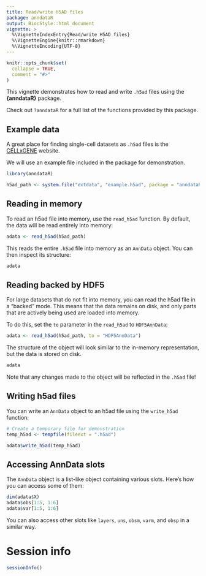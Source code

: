 ```yaml
---
title: Read/write H5AD files
package: anndataR
output: BiocStyle::html_document
vignette: >
  %\VignetteIndexEntry{Read/write H5AD files}
  %\VignetteEngine{knitr::rmarkdown}
  %\VignetteEncoding{UTF-8}
---
```


```r
knitr::opts_chunk$set(
  collapse = TRUE,
  comment = "#>"
)
```

This vignette demonstrates how to read and write `.h5ad` files using the **{anndataR}** package.

Check out `?anndataR` for a full list of the functions provided by this package.

## Example data

A great place for finding single-cell datasets as `.h5ad` files is the [CELLxGENE](https://cellxgene.cziscience.com/datasets) website. 

We will use an example file included in the package for demonstration.

```r
library(anndataR)

h5ad_path <- system.file("extdata", "example.h5ad", package = "anndataR")
```

## Reading in memory

To read an h5ad file into memory, use the `read_h5ad` function. By default, the data will be read entirely into memory:

```r
adata <- read_h5ad(h5ad_path)
```

This reads the entire `.h5ad` file into memory as an `AnnData` object. You can then inspect its structure:

```r
adata
```

## Reading backed by HDF5

For large datasets that do not fit into memory, you can read the h5ad file in a "backed" mode. This means that the data remains on disk, and only parts that are actively being used are loaded into memory. 

To do this, set the `to` parameter in the `read_h5ad` to `HDF5AnnData`:

```r
adata <- read_h5ad(h5ad_path, to = "HDF5AnnData")
```
The structure of the object will look similar to the in-memory representation, but the data is stored on disk.

```r
adata
```

Note that any changes made to the object will be reflected in the `.h5ad` file!

## Writing h5ad files

You can write an `AnnData` object to an h5ad file using the `write_h5ad` function:

``` r
# Create a temporary file for demonstration
temp_h5ad <- tempfile(fileext = ".h5ad")

adata$write_h5ad(temp_h5ad)
```

## Accessing AnnData slots

The `AnnData` object is a list-like object containing various slots. Here's how you can access some of them:

```r
dim(adata$X)
adata$obs[1:5, 1:6]
adata$var[1:5, 1:6]
```

You can also access other slots like `layers`, `uns`, `obsm`, `varm`, and `obsp` in a similar way.

# Session info

```r
sessionInfo()
```
